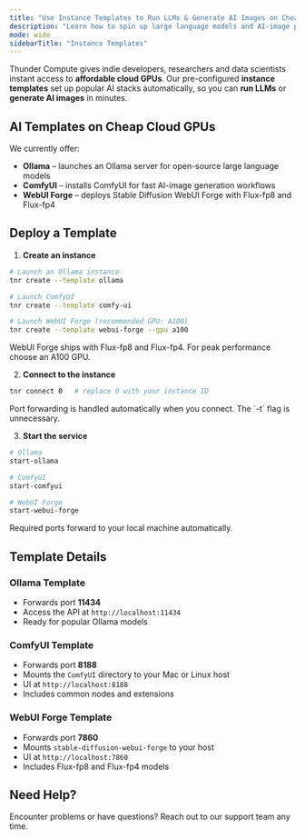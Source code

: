 ```yaml
---
title: "Use Instance Templates to Run LLMs & Generate AI Images on Cheap Cloud GPUs"
description: "Learn how to spin up large language models and AI-image pipelines on Thunder Compute’s low-cost cloud GPUs with pre-configured instance templates."
mode: wide
sidebarTitle: "Instance Templates"
---
```


Thunder Compute gives indie developers, researchers and data scientists instant access to **affordable cloud GPUs**. Our pre-configured **instance templates** set up popular AI stacks automatically, so you can **run LLMs** or **generate AI images** in minutes.

## AI Templates on Cheap Cloud GPUs

We currently offer:

- **Ollama** – launches an Ollama server for open-source large language models  
- **ComfyUI** – installs ComfyUI for fast AI-image generation workflows  
- **WebUI Forge** – deploys Stable Diffusion WebUI Forge with Flux-fp8 and Flux-fp4  

## Deploy a Template

1. **Create an instance**

```bash
# Launch an Ollama instance
tnr create --template ollama

# Launch ComfyUI
tnr create --template comfy-ui

# Launch WebUI Forge (recommended GPU: A100)
tnr create --template webui-forge --gpu a100
```

<Warning>
  WebUI Forge ships with Flux-fp8 and Flux-fp4. For peak performance choose an A100 GPU.
</Warning>

2. **Connect to the instance**

```bash
tnr connect 0   # replace 0 with your instance ID
```

<Note>
  Port forwarding is handled automatically when you connect. The `-t` flag is unnecessary.
</Note>

3. **Start the service**

```bash
# Ollama
start-ollama

# ComfyUI
start-comfyui

# WebUI Forge
start-webui-forge
```

Required ports forward to your local machine automatically.

## Template Details

### Ollama Template

- Forwards port **11434**  
- Access the API at `http://localhost:11434`  
- Ready for popular Ollama models

### ComfyUI Template

- Forwards port **8188**  
- Mounts the `ComfyUI` directory to your Mac or Linux host  
- UI at `http://localhost:8188`  
- Includes common nodes and extensions

### WebUI Forge Template

- Forwards port **7860**  
- Mounts `stable-diffusion-webui-forge` to your host  
- UI at `http://localhost:7860`  
- Includes Flux-fp8 and Flux-fp4 models

## Need Help?

Encounter problems or have questions? Reach out to our support team any time.
